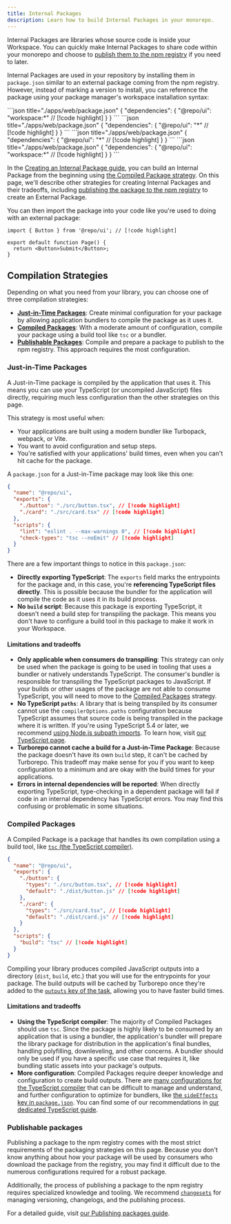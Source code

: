 ```yaml
---
title: Internal Packages
description: Learn how to build Internal Packages in your monorepo.
---
```



Internal Packages are libraries whose source code is inside your Workspace. You can quickly make Internal Packages to share code within your monorepo and choose to [publish them to the npm registry](/docs/guides/publishing-libraries) if you need to later.

Internal Packages are used in your repository by installing them in `package.json` similar to an external package coming from the npm registry. However, instead of marking a version to install, you can reference the package using your package manager's workspace installation syntax:

<PackageManagerTabs>

<Tab value="pnpm">
```json title="./apps/web/package.json"
{
  "dependencies": {
    "@repo/ui": "workspace:*" // [!code highlight]
  }
}
```
</Tab>

<Tab value="yarn">
```json title="./apps/web/package.json"
{
  "dependencies": {
    "@repo/ui": "*" // [!code highlight]
  }
}
```
</Tab>

<Tab value="npm">
```json title="./apps/web/package.json"
{
  "dependencies": {
    "@repo/ui": "*" // [!code highlight]
  }
}
```
</Tab>

<Tab value="bun (Beta)">
```json title="./apps/web/package.json"
{
  "dependencies": {
    "@repo/ui": "workspace:*" // [!code highlight]
  }
}
```
</Tab>
</PackageManagerTabs>

In the [Creating an Internal Package guide](/docs/crafting-your-repository/creating-an-internal-package), you can build an Internal Package from the beginning using [the Compiled Package strategy](#compiled-packages). On this page, we'll describe other strategies for creating Internal Packages and their tradeoffs, including [publishing the package to the npm registry](#publishable-packages) to create an External Package.

You can then import the package into your code like you're used to doing with an external package:

```tsx title="./apps/web/app/page.tsx"
import { Button } from '@repo/ui'; // [!code highlight]

export default function Page() {
  return <Button>Submit</Button>;
}
```

## Compilation Strategies

Depending on what you need from your library, you can choose one of three compilation strategies:

- [**Just-in-Time Packages**](#just-in-time-packages): Create minimal configuration for your package by allowing application bundlers to compile the package as it uses it.
- [**Compiled Packages**](#compiled-packages): With a moderate amount of configuration, compile your package using a build tool like `tsc` or a bundler.
- [**Publishable Packages**](#publishable-packages): Compile and prepare a package to publish to the npm registry. This approach requires the most configuration.

### Just-in-Time Packages

A Just-in-Time package is compiled by the application that uses it. This means you can use your TypeScript (or uncompiled JavaScript) files directly, requiring much less configuration than the other strategies on this page.

This strategy is most useful when:

- Your applications are built using a modern bundler like Turbopack, webpack, or Vite.
- You want to avoid configuration and setup steps.
- You're satisfied with your applications' build times, even when you can't hit cache for the package.

A `package.json` for a Just-in-Time package may look like this one:

```json title="./packages/ui/package.json"
{
  "name": "@repo/ui",
  "exports": {
    "./button": "./src/button.tsx", // [!code highlight]
    "./card": "./src/card.tsx" // [!code highlight]
  },
  "scripts": {
    "lint": "eslint . --max-warnings 0", // [!code highlight]
    "check-types": "tsc --noEmit" // [!code highlight]
  }
}
```

There are a few important things to notice in this `package.json`:

- **Directly exporting TypeScript**: The `exports` field marks the entrypoints for the package and, in this case, you're **referencing TypeScript files directly**. This is possible because the bundler for the application will compile the code as it uses it in its build process.
- **No `build` script**: Because this package is exporting TypeScript, it doesn't need a build step for transpiling the package. This means you don't have to configure a build tool in this package to make it work in your Workspace.

#### Limitations and tradeoffs

- **Only applicable when consumers do transpiling**: This strategy can only be used when the package is going to be used in tooling that uses a bundler or natively understands TypeScript. The consumer's bundler is responsible for transpiling the TypeScript packages to JavaScript. If your builds or other usages of the package are not able to consume TypeScript, you will need to move to the [Compiled Packages](#compiled-packages) strategy.
- **No TypeScript `paths`**: A library that is being transpiled by its consumer cannot use the `compilerOptions.paths` configuration because TypeScript assumes that source code is being transpiled in the package where it is written. If you're using TypeScript 5.4 or later, we recommend [using Node.js subpath imports](https://devblogs.microsoft.com/typescript/announcing-typescript-5-4/#auto-import-support-for-subpath-imports). To learn how, visit [our TypeScript page](/docs/guides/tools/typescript#use-nodejs-subpath-imports-instead-of-typescript-compiler-paths).
- **Turborepo cannot cache a build for a Just-in-Time Package**: Because the package doesn't have its own `build` step, it can't be cached by Turborepo. This tradeoff may make sense for you if you want to keep configuration to a minimum and are okay with the build times for your applications.
- **Errors in internal dependencies will be reported**: When directly exporting TypeScript, type-checking in a dependent package will fail if code in an internal dependency has TypeScript errors. You may find this confusing or problematic in some situations.

### Compiled Packages

A Compiled Package is a package that handles its own compilation using a build tool, like [`tsc` (the TypeScript compiler)](https://www.typescriptlang.org/docs/handbook/compiler-options.html#handbook-content).

```json title="./packages/ui/package.json"
{
  "name": "@repo/ui",
  "exports": {
    "./button": {
      "types": "./src/button.tsx", // [!code highlight]
      "default": "./dist/button.js" // [!code highlight]
    },
    "./card": {
      "types": "./src/card.tsx", // [!code highlight]
      "default": "./dist/card.js" // [!code highlight]
    }
  },
  "scripts": {
    "build": "tsc" // [!code highlight]
  }
}
```

Compiling your library produces compiled JavaScript outputs into a directory (`dist`, `build`, etc.) that you will use for the entrypoints for your package. The build outputs will be cached by Turborepo once they're added to the [`outputs` key of the task](/docs/reference/configuration#outputs), allowing you to have faster build times.

#### Limitations and tradeoffs

- **Using the TypeScript compiler**: The majority of Compiled Packages should use `tsc`. Since the package is highly likely to be consumed by an application that is using a bundler, the application's bundler will prepare the library package for distribution in the application's final bundles, handling polyfilling, downleveling, and other concerns. A bundler should only be used if you have a specific use case that requires it, like bundling static assets into your package's outputs.
- **More configuration**: Compiled Packages require deeper knowledge and configuration to create build outputs. There are [many configurations for the TypeScript compiler](https://www.typescriptlang.org/docs/handbook/compiler-options.html#compiler-options) that can be difficult to manage and understand, and further configuration to optimize for bundlers, like [the `sideEffects` key in `package.json`](https://webpack.js.org/guides/tree-shaking/#mark-the-file-as-side-effect-free). You can find some of our recommendations in [our dedicated TypeScript guide](/docs/guides/tools/typescript).

### Publishable packages

Publishing a package to the npm registry comes with the most strict requirements of the packaging strategies on this page. Because you don't know anything about how your package will be used by consumers who download the package from the registry, you may find it difficult due to the numerous configurations required for a robust package.

Additionally, the process of publishing a package to the npm registry requires specialized knowledge and tooling. We recommend [`changesets`](https://github.com/changesets/changesets) for managing versioning, changelogs, and the publishing process.

For a detailed guide, visit [our Publishing packages guide](/docs/guides/publishing-libraries).
